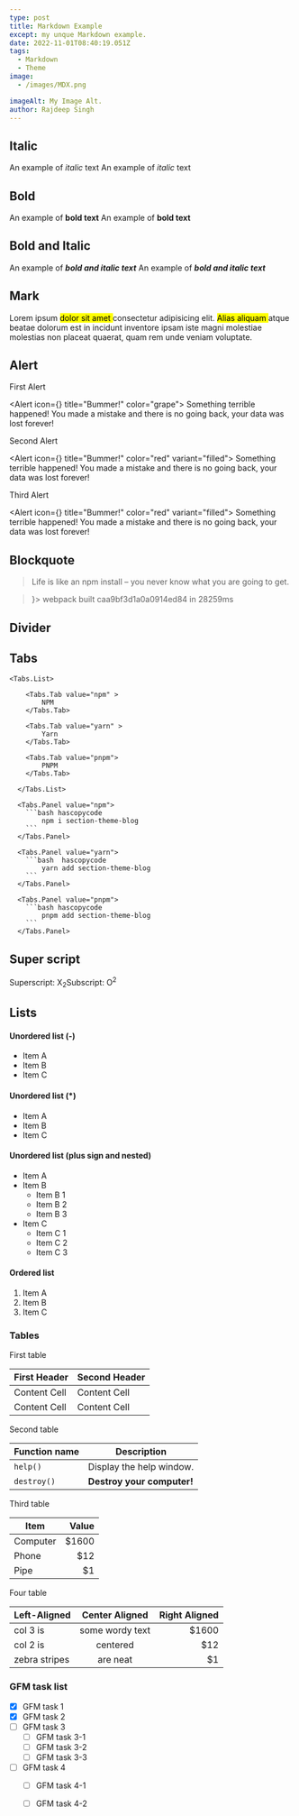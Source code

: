 ```yaml
---
type: post
title: Markdown Example
except: my unque Markdown example.
date: 2022-11-01T08:40:19.051Z
tags:
  - Markdown
  - Theme
image: 
  - /images/MDX.png

imageAlt: My Image Alt.
author: Rajdeep Singh
---
```




## Italic
An example of *italic* text
An example of *italic* text

## Bold
An example of **bold text**
An example of __bold text__

## Bold and Italic
An example of ***bold and italic text***
An example of ___bold and italic text___

## Mark

Lorem ipsum <Mark p={2} >dolor sit amet </Mark> consectetur adipisicing elit. <Mark p={1.2} color="orange">Alias aliquam  </Mark> atque beatae dolorum est in incidunt inventore ipsam iste magni molestiae molestias non placeat quaerat, quam rem unde veniam voluptate.

## Alert

First Alert

<Alert icon={<IconAlertCircle size="1rem" />} title="Bummer!" color="grape">
  Something terrible happened! You made a mistake and there is no going back, your data was lost forever!
</Alert>

Second Alert

<Alert icon={<IconBellRinging size="1rem" />} title="Bummer!" color="red" variant="filled">
  Something terrible happened! You made a mistake and there is no going back, your data was lost forever!
</Alert>

Third Alert

<Alert icon={<IconBrandTinder size="1rem" />} title="Bummer!" color="red" variant="filled">
  Something terrible happened! You made a mistake and there is no going back, your data was lost forever!
</Alert>


## Blockquote

<Blockquote color="violet" cite="– Forrest Gump">
  Life is like an npm install – you never know what you are going to get.
</Blockquote>

<Blockquote cite="– Your poor i3 from 2012 struggling its best" icon={<IconFlame size="1.5rem" />}>
      webpack built caa9bf3d1a0a0914ed84 in 28259ms
</Blockquote>

## Divider
<Divider size="lg"  variant="dotted" />

## Tabs
<Tabs defaultValue="npm">
    
    <Tabs.List>

        <Tabs.Tab value="npm" >
            NPM
        </Tabs.Tab>

        <Tabs.Tab value="yarn" >
            Yarn
        </Tabs.Tab>

        <Tabs.Tab value="pnpm">
            PNPM
        </Tabs.Tab>

      </Tabs.List>

      <Tabs.Panel value="npm">
        ```bash hascopycode 
            npm i section-theme-blog
        ```
      </Tabs.Panel>

      <Tabs.Panel value="yarn">
        ```bash  hascopycode 
            yarn add section-theme-blog
        ```
      </Tabs.Panel>

      <Tabs.Panel value="pnpm">
        ```bash hascopycode 
            pnpm add section-theme-blog
        ```
      </Tabs.Panel>
</Tabs>


## Super script
Superscript: X<sub>2</sub>Subscript: O<sup>2</sup>


## Lists

#### Unordered list (-)

- Item A
- Item B
- Item C
     
#### Unordered list (*)

* Item A
* Item B
* Item C

#### Unordered list (plus sign and nested)
                
+ Item A
+ Item B
    + Item B 1
    + Item B 2
    + Item B 3
+ Item C
    * Item C 1
    * Item C 2
    * Item C 3

#### Ordered list
                
1. Item A
2. Item B
3. Item C
                
<Divider size="lg" variant="dotted" />

### Tables

First table
                    
First Header  | Second Header
------------- | -------------
Content Cell  | Content Cell
Content Cell  | Content Cell 


Second table


| Function name | Description                    |
| ------------- | ------------------------------ |
| `help()`      | Display the help window.       |
| `destroy()`   | **Destroy your computer!**     |


Third table


| Item      | Value |
| --------- | -----:|
| Computer  | $1600 |
| Phone     |   $12 |
| Pipe      |    $1 |


Four table


| Left-Aligned  | Center Aligned  | Right Aligned |
| :------------ |:---------------:| -----:|
| col 3 is      | some wordy text | $1600 |
| col 2 is      | centered        |   $12 |
| zebra stripes | are neat        |    $1 |



### GFM task list

- [x] GFM task 1
- [x] GFM task 2
- [ ] GFM task 3
    - [ ] GFM task 3-1
    - [ ] GFM task 3-2
    - [ ] GFM task 3-3
- [ ] GFM task 4
    - [ ] GFM task 4-1
    - [ ] GFM task 4-2


<Divider size="lg" variant="dotted" />

